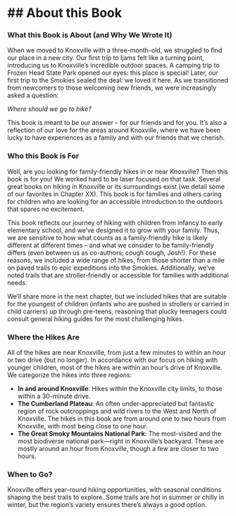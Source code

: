 #  ## About this Book

### What this Book is About (and Why We Wrote It)

When we moved to Knoxville with a three-month-old, we struggled to find our place in a new city. Our first trip to Ijams felt like a turning point, introducing us to Knoxville's incredible outdoor spaces. A camping trip to Frozen Head State Park opened our eyes: this place is special! Later, our first trip to the Smokies sealed the deal: we loved it here. As we transitioned from newcomers to those welcoming new friends, we were increasingly asked a question: 

*Where should we go to hike?*

This book is meant to be our answer -- for our friends and for you. It's also a reflection of our love for the areas around Knoxville, where we have been lucky to have experiences as a family and with our friends that we cherish.

### Who this Book is For

Well, are you looking for family-friendly hikes in or near Knoxville? Then this book is for you! We worked hard to be laser focused on that task. Several great books on hiking in Knoxville or its surroundings exist (we detail some of our favorites in Chapter XX). This book is for families and others caring for children who are looking for an accessible introduction to the outdoors that spares no excitement.

This book reflects our journey of hiking with children from infancy to early elementary school, and we’ve designed it to grow with your family. Thus, we are sensitive to how what counts as a family-friendly hike is likely different at different times -- and what we consider to be family-friendly differs (even between us as co-authors; cough cough, Josh!). For these reasons, we included a wide range of hikes, from those shorter than a mile on paved trails to epic expeditions into the Smokies. Additionally, we've noted trails that are stroller-friendly or accessible for families with additional needs.

We’ll share more in the next chapter, but we included hikes that are suitable for the youngest of children (infants who are pushed in strollers or carried in child carriers) up through pre-teens, reasoning that plucky teenagers could consult general hiking guides for the most challenging hikes. 

### Where the Hikes Are

All of the hikes are near Knoxville, from just a few minutes to within an hour or two drive (but no longer). In accordance with our focus on hiking with younger children, most of the hikes are within an hour’s drive of Knoxville. We categorize the hikes into three regions:

- **In and around Knoxville**: Hikes within the Knoxville city limits, to those within a 30-minute drive.
- **The Cumberland Plateau**: An often under-appreciated but fantastic region of rock outcroppings and wild rivers to the West and North of Knoxville. The hikes in this book are from around one to two hours from Knoxville, with most being close to one hour.
- **The Great Smoky Mountains National Park**: The most-visited and the most biodiverse national park—right in Knoxville’s backyard. These are mostly around an hour from Knoxville, though a few are closer to two hours.

### When to Go?

Knoxville offers year-round hiking opportunities, with seasonal conditions shaping the best trails to explore. Some trails are hot in summer or chilly in winter, but the region’s variety ensures there’s always a good option.